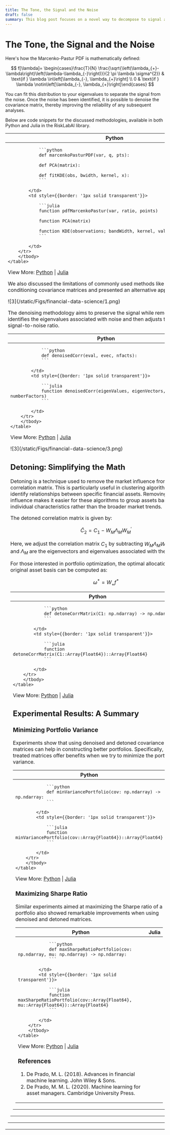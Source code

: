 ```yaml
---
title: The Tone, the Signal and the Noise
draft: false
summary: This blog post focuses on a novel way to decompose to signal and noise.
---
```


<TOCInline toc={props.toc} exclude="The Tone, the Signal and the Noise" asDisclosure />

<div style={{ marginBottom: '2rem' }} />

# The Tone, the Signal and the Noise

Here's how the Marcenko-Pastur PDF is mathematically defined:

$$
f[\lambda]= \begin{cases}\frac{T}{N} \frac{\sqrt{\left(\lambda_{+}-\lambda\right)\left(\lambda-\lambda_{-}\right)}}{2 \pi \lambda \sigma^{2}} & \text{if } \lambda \in\left[\lambda_{-}, \lambda_{+}\right] \\ 0 & \text{if } \lambda \notin\left[\lambda_{-}, \lambda_{+}\right]\end{cases}
$$

You can fit this distribution to your eigenvalues to separate the signal from the noise. Once the noise has been identified, it is possible to denoise the covariance matrix, thereby improving the reliability of any subsequent analyses.

Below are code snippets for the discussed methodologies, available in both Python and Julia in the RiskLabAI library.

<div style={{display: 'flex', justifyContent: 'center'}}>
    <table style={{tableLayout: 'fixed', width: '90%'}}>
        <thead>
        <tr>
            <th style={{width: '50%', textAlign: 'center'}}>Python</th>
            <th style={{width: '50%', textAlign: 'center'}}>Julia</th>
        </tr>
        </thead>
        <tbody>
        <tr>
            <td style={{border: '1px solid transparent'}}>

                ```python
                def marcenkoPasturPDF(var, q, pts):

                def PCA(matrix):

                def fitKDE(obs, bwidth, kernel, x):
                ```

            </td>
            <td style={{border: '1px solid transparent'}}>

                ```julia
                function pdfMarcenkoPastur(var, ratio, points)

                function PCA(matrix)

                function KDE(observations; bandWidth, kernel, valuesForEvaluating)
                ```

            </td>
        </tr>
        </tbody>
    </table>

</div>

View More: [Python](https://www.github.com/risklabai/RiskLabAI.py) | [Julia](https://www.github.com/risklabai/RiskLabAI.jl)

We also discussed the limitations of commonly used methods like shrinkage for conditioning covariance matrices and presented an alternative approach for denoising.

<div
  className="my-1 overflow-hidden px-2 xl:my-1 xl:w-1/2 xl:px-2"
  style={{
    display: 'block',
    marginLeft: 'auto',
    marginRight: 'auto',
    width: '90%',
    alignItems: 'center',
    justifyContent: 'center',
  }}
>
  ![3](/static/Figs/financial-data-science/1.png)
</div>

The denoising methodology aims to preserve the signal while removing the noise. It first identifies the eigenvalues associated with noise and then adjusts them to enhance the signal-to-noise ratio.

<div style={{display: 'flex', justifyContent: 'center'}}>
    <table style={{tableLayout: 'fixed', width: '90%'}}>
        <thead>
        <tr>
            <th style={{width: '50%', textAlign: 'center'}}>Python</th>
            <th style={{width: '50%', textAlign: 'center'}}>Julia</th>
        </tr>
        </thead>
        <tbody>
        <tr>
            <td style={{border: '1px solid transparent'}}>

                ```python
                def denoisedCorr(eval, evec, nfacts):
                ```

            </td>
            <td style={{border: '1px solid transparent'}}>

                ```julia
                function denoisedCorr(eigenValues, eigenVectors, numberFactors)
                ```

            </td>
        </tr>
        </tbody>
    </table>

</div>

View More: [Python](https://www.github.com/risklabai/RiskLabAI.py) | [Julia](https://www.github.com/risklabai/RiskLabAI.jl)

<div
  className="my-1 overflow-hidden px-2 xl:my-1 xl:w-1/2 xl:px-2"
  style={{
    display: 'block',
    marginLeft: 'auto',
    marginRight: 'auto',
    width: '90%',
    alignItems: 'center',
    justifyContent: 'center',
  }}
>
  ![3](/static/Figs/financial-data-science/3.png)
</div>

## Detoning: Simplifying the Math

Detoning is a technique used to remove the market influence from a financial correlation matrix. This is particularly useful in clustering algorithms that aim to identify relationships between specific financial assets. Removing the market influence makes it easier for these algorithms to group assets based on their individual characteristics rather than the broader market trends.

The detoned correlation matrix is given by:

$$
\tilde{C}_2 = C_1 - W_M \Lambda_M W_M^\prime
$$

Here, we adjust the correlation matrix $C_1$ by subtracting $W_M \Lambda_M W_M^\prime$, where $W_M$ and $\Lambda_M$ are the eigenvectors and eigenvalues associated with the market.

For those interested in portfolio optimization, the optimal allocations in the original asset basis can be computed as:

$$
\omega^{*} = W_{+} f^{*}
$$

<div style={{display: 'flex', justifyContent: 'center'}}>
    <table style={{tableLayout: 'fixed', width: '90%'}}>
        <thead>
        <tr>
            <th style={{width: '50%', textAlign: 'center'}}>Python</th>
            <th style={{width: '50%', textAlign: 'center'}}>Julia</th>
        </tr>
        </thead>
        <tbody>
        <tr>
            <td style={{border: '1px solid transparent'}}>

                ```python
                def detoneCorrMatrix(C1: np.ndarray) -> np.ndarray:
                ```

            </td>
            <td style={{border: '1px solid transparent'}}>

                ```julia
                function detoneCorrMatrix(C1::Array{Float64})::Array{Float64}
                ```

            </td>
        </tr>
        </tbody>
    </table>

</div>

View More: [Python](https://www.github.com/risklabai/RiskLabAI.py) | [Julia](https://www.github.com/risklabai/RiskLabAI.jl)

## Experimental Results: A Summary

### Minimizing Portfolio Variance

Experiments show that using denoised and detoned covariance matrices can help in constructing better portfolios. Specifically, these treated matrices offer benefits when we try to minimize the portfolio variance.

<div style={{display: 'flex', justifyContent: 'center'}}>
    <table style={{tableLayout: 'fixed', width: '90%'}}>
        <thead>
        <tr>
            <th style={{width: '50%', textAlign: 'center'}}>Python</th>
            <th style={{width: '50%', textAlign: 'center'}}>Julia</th>
        </tr>
        </thead>
        <tbody>
        <tr>
            <td style={{border: '1px solid transparent'}}>

                ```python
                def minVariancePortfolio(cov: np.ndarray) -> np.ndarray:
                ```

            </td>
            <td style={{border: '1px solid transparent'}}>

                ```julia
                function minVariancePortfolio(cov::Array{Float64})::Array{Float64}
                ```

            </td>
        </tr>
        </tbody>
    </table>

</div>

View More: [Python](https://www.github.com/risklabai/RiskLabAI.py) | [Julia](https://www.github.com/risklabai/RiskLabAI.jl)

### Maximizing Sharpe Ratio

Similar experiments aimed at maximizing the Sharpe ratio of a portfolio also showed remarkable improvements when using denoised and detoned matrices.

<div style={{display: 'flex', justifyContent: 'center'}}>
    <table style={{tableLayout: 'fixed', width: '90%'}}>
        <thead>
        <tr>
            <th style={{width: '50%', textAlign: 'center'}}>Python</th>
            <th style={{width: '50%', textAlign: 'center'}}>Julia</th>
        </tr>
        </thead>
        <tbody>
        <tr>
            <td style={{border: '1px solid transparent'}}>

                ```python
                def maxSharpeRatioPortfolio(cov: np.ndarray, mu: np.ndarray) -> np.ndarray:
                ```

            </td>
            <td style={{border: '1px solid transparent'}}>

                ```julia
                function maxSharpeRatioPortfolio(cov::Array{Float64}, mu::Array{Float64})::Array{Float64}
                ```

            </td>
        </tr>
        </tbody>
    </table>

</div>

View More: [Python](https://www.github.com/risklabai/RiskLabAI.py) | [Julia](https://www.github.com/risklabai/RiskLabAI.jl)

### References

1. De Prado, M. L. (2018). Advances in financial machine learning. John Wiley & Sons.
2. De Prado, M. M. L. (2020). Machine learning for asset managers. Cambridge University Press.
